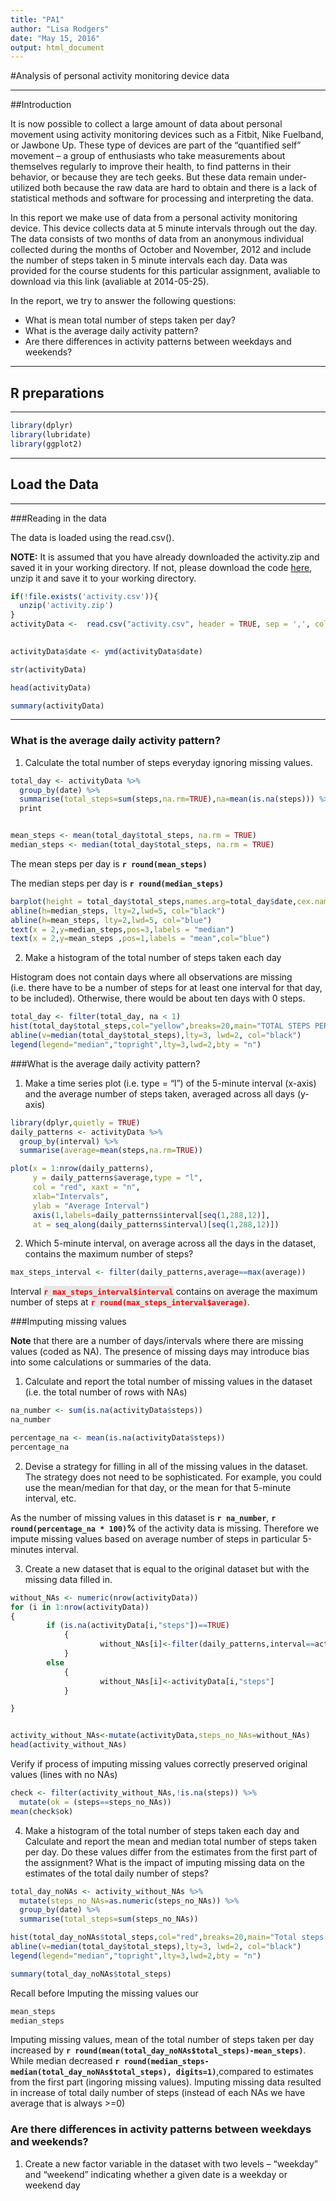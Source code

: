 ```yaml
---
title: "PA1"
author: "Lisa Rodgers"
date: "May 15, 2016"
output: html_document
---
```


#Analysis of personal activity monitoring device data

-----


##Introduction

It is now possible to collect a large amount of data about personal movement using activity monitoring devices such as a Fitbit, Nike Fuelband, or Jawbone Up. These type of devices are part of the “quantified self” movement – a group of enthusiasts who take measurements about themselves regularly to improve their health, to find patterns in their behavior, or because they are tech geeks. But these data remain under-utilized both because the raw data are hard to obtain and there is a lack of statistical methods and software for processing and interpreting the data.

In this report we make use of data from a personal activity monitoring device. This device collects data at 5 minute intervals through out the day. The data consists of two months of data from an anonymous individual collected during the months of October and November, 2012 and include the number of steps taken in 5 minute intervals each day. Data was provided for the course students for this particular assignment, avaliable to download via this link (avaliable at 2014-05-25).

In the report, we try to answer the following questions:

* What is mean total number of steps taken per day?
* What is the average daily activity pattern?
* Are there differences in activity patterns between weekdays and weekends?


-----

## R preparations

-----

```R
library(dplyr)
library(lubridate)
library(ggplot2)
```


-----

## Load the Data

-----

###Reading in the data

The data is loaded using the read.csv().

**NOTE:** It is assumed that you have already downloaded the activity.zip and saved it in your working directory. If not, please download the code [here](https://github.com/StarGazer007/RepData_PeerAssessment1/blob/master/activity.zip?raw=true), unzip it and save it to your working directory.

```R
if(!file.exists('activity.csv')){
  unzip('activity.zip')
}
activityData <-  read.csv("activity.csv", header = TRUE, sep = ',', colClasses = c("numeric", "character", "integer"))
                                                                               
```


```R
activityData$date <- ymd(activityData$date)
```

```R
str(activityData)

head(activityData)

summary(activityData)

```



----

### What is the average daily activity pattern?

1. Calculate the total number of steps everyday ignoring missing values.

```R

total_day <- activityData %>% 
  group_by(date) %>%
  summarise(total_steps=sum(steps,na.rm=TRUE),na=mean(is.na(steps))) %>% 
  print


mean_steps <- mean(total_day$total_steps, na.rm = TRUE)
median_steps <- median(total_day$total_steps, na.rm = TRUE)

```

The mean steps per day is **`r round(mean_steps) `**

The median steps per day is **`r round(median_steps) `**

```r

barplot(height = total_day$total_steps,names.arg=total_day$date,cex.names=0.68,main="Total Step Per Day", las=3,col="yellow")
abline(h=median_steps, lty=2,lwd=5, col="black")
abline(h=mean_steps, lty=2,lwd=5, col="blue")
text(x = 2,y=median_steps,pos=3,labels = "median")
text(x = 2,y=mean_steps ,pos=1,labels = "mean",col="blue")
```


2. Make a histogram of the total number of steps taken each day

Histogram does not contain days where all observations are missing (i.e. there have to be a number of steps for at least one interval for that day, to be included). Otherwise, there would be about ten days with 0 steps.

```r
total_day <- filter(total_day, na < 1)
hist(total_day$total_steps,col="yellow",breaks=20,main="TOTAL STEPS PER DAY",xlab="Steps per day")
abline(v=median(total_day$total_steps),lty=3, lwd=2, col="black")
legend(legend="median","topright",lty=3,lwd=2,bty = "n")

```

###What is the average daily activity pattern?

1. Make a time series plot (i.e. type = "l") of the 5-minute interval (x-axis) and the average number of steps taken, averaged across all days (y-axis)

```r
library(dplyr,quietly = TRUE)
daily_patterns <- activityData %>% 
  group_by(interval) %>% 
  summarise(average=mean(steps,na.rm=TRUE))

plot(x = 1:nrow(daily_patterns),
     y = daily_patterns$average,type = "l",
     col = "red", xaxt = "n",
     xlab="Intervals", 
     ylab = "Average Interval")
     axis(1,labels=daily_patterns$interval[seq(1,288,12)],
     at = seq_along(daily_patterns$interval)[seq(1,288,12)])
```

2. Which 5-minute interval, on average across all the days in the dataset, contains the maximum number of steps?

```r
max_steps_interval <- filter(daily_patterns,average==max(average))

```

Interval **<span style="background:#e6e6e6; color:red">  `r max_steps_interval$interval `</span>** contains on average the maximum number of steps at  **<span style="background:#e6e6e6; color:red">`r round(max_steps_interval$average) `</span>**.


###Imputing missing values

**Note** that there are a number of days/intervals where there are missing values (coded as NA). The presence of missing days may introduce bias into some calculations or summaries of the data.

1. Calculate and report the total number of missing values in the dataset (i.e. the total number of rows with NAs)

```r
na_number <- sum(is.na(activityData$steps))
na_number

percentage_na <- mean(is.na(activityData$steps))
percentage_na

```

2. Devise a strategy for filling in all of the missing values in the dataset. The strategy does not need to be sophisticated. For example, you could use the mean/median for that day, or the mean for that 5-minute interval, etc.

As the number of missing values in this dataset is **`r na_number `**, **`r round(percentage_na * 100)`%** of the activity data is missing. Therefore we impute missing values based on average number of steps in particular 5-minutes interval.

3. Create a new dataset that is equal to the original dataset but with the missing data filled in.

```r
without_NAs <- numeric(nrow(activityData))
for (i in 1:nrow(activityData))
{
        if (is.na(activityData[i,"steps"])==TRUE)
            {
                    without_NAs[i]<-filter(daily_patterns,interval==activityData[i,"interval"]) %>% select(average)
            } 
        else
            {
                    without_NAs[i]<-activityData[i,"steps"]
            }

}


activity_without_NAs<-mutate(activityData,steps_no_NAs=without_NAs)
head(activity_without_NAs)

```

Verify if process of imputing missing values correctly preserved original values (lines with no NAs)
```r
check <- filter(activity_without_NAs,!is.na(steps)) %>% 
  mutate(ok = (steps==steps_no_NAs))
mean(check$ok)
```



4. Make a histogram of the total number of steps taken each day and Calculate and report the mean and median total number of steps taken per day. Do these values differ from the estimates from the first part of the assignment? What is the impact of imputing missing data on the estimates of the total daily number of steps?

```r
total_day_noNAs <- activity_without_NAs %>% 
  mutate(steps_no_NAs=as.numeric(steps_no_NAs)) %>% 
  group_by(date) %>% 
  summarise(total_steps=sum(steps_no_NAs))

hist(total_day_noNAs$total_steps,col="red",breaks=20,main="Total steps per day",xlab="Steps per day")
abline(v=median(total_day$total_steps),lty=3, lwd=2, col="black")
legend(legend="median","topright",lty=3,lwd=2,bty = "n")

summary(total_day_noNAs$total_steps)

```
Recall before Imputing the missing values our 
```r
mean_steps 
median_steps
```

Imputing missing values, mean of the total number of steps taken per day increased by **`r round(mean(total_day_noNAs$total_steps)-mean_steps)`**. While median decreased **`r round(median_steps-median(total_day_noNAs$total_steps), digits=1)`**,compared to estimates from the first part (ingoring missing values). Imputing missing data resulted in increase of total daily number of steps (instead of each NAs we have average that is always >=0)

### Are there differences in activity patterns between weekdays and weekends?

1. Create a new factor variable in the dataset with two levels – “weekday” and “weekend” indicating whether a given date is a weekday or weekend day
